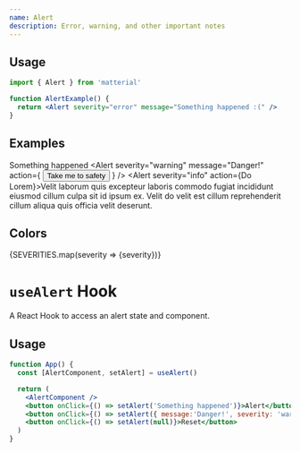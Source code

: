 ```yaml
---
name: Alert
description: Error, warning, and other important notes
---
```


## Usage

```jsx
import { Alert } from 'matterial'

function AlertExample() {
  return <Alert severity="error" message="Something happened :(" />
}
```

## Examples

<Alert severity="error" label="Critical Error" type="assertive">Something happened</Alert>
<Alert
  severity="warning"
  message="Danger!"
  action={
    <Button variant="contained" color="warning">Take me to safety</Button>
  }
/>
<Alert severity="success" label="OK" message="Well done" />
<Alert severity="info" action={<Link href="/">Do Lorem</Link>}>Velit laborum quis excepteur laboris commodo fugiat incididunt eiusmod cillum culpa sit id ipsum ex.</Alert>
<Alert dismiss>Velit do velit est cillum reprehenderit cillum aliqua quis officia velit deserunt.</Alert>

## Colors

{SEVERITIES.map(severity => <Alert severity={severity} label={false}>{severity}</Alert>)}

# `useAlert` Hook

A React Hook to access an alert state and component.

## Usage

```jsx
function App() {
  const [AlertComponent, setAlert] = useAlert()

  return (
    <AlertComponent />
    <button onClick={() => setAlert('Something happened')}>Alert</button>
    <button onClick={() => setAlert({ message:'Danger!', severity: 'warning' })}>Danger</button>
    <button onClick={() => setAlert(null)}>Reset</button>
  )
}
```
